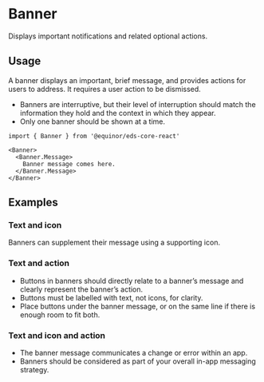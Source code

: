 
# Banner

Displays important notifications and related optional actions.

<Links 
    ariaUrl="https://www.w3.org/TR/2017/REC-wai-aria-1.1-20171214/#banner"
    figmaUrl="https://www.figma.com/file/0bGXR2sCwMVSDNyyzu5BXrO5/UI%E2%80%94User-Interface?node-id=17611%3A0"
    documentationUrl="https://eds.equinor.com/0b0c666ab/p/245b05-banner/b/22c859"
    sourceUrl="https://github.com/equinor/design-system/blob/develop/packages/eds-core-react/src/components/Banner/Banner.tsx"
    npmUrl="https://www.npmjs.com/package/@equinor/eds-core-react"
/>

<Story id="feedback-banner--introduction" />
<PropsTable />

## Usage

A banner displays an important, brief message, and provides actions for users to address. 
It requires a user action to be dismissed.

<ul>
    <li>Banners are interruptive, but their level of interruption should match 
        the information they hold and the context in which they appear.</li>
    <li>Only one banner should be shown at a time.</li>
</ul>

```tsx
import { Banner } from '@equinor/eds-core-react'

<Banner>
  <Banner.Message>
    Banner message comes here.
  </Banner.Message>
</Banner>
```

## Examples

### Text and icon

Banners can supplement their message using a supporting icon.

<Story id="feedback-banner--text-and-icon" />

### Text and action

<ul>
  <li>Buttons in banners should directly relate to a banner’s message and clearly represent the banner’s action.</li>
  <li>Buttons must be labelled with text, not icons, for clarity.</li>
  <li>Place buttons under the banner message, or on the same line if there is enough room to fit both.</li>
</ul>

<Story id="feedback-banner--text-and-action" />

### Text and icon and action

<ul>
  <li>The banner message communicates a change or error within an app.</li>
  <li>Banners should be considered as part of your overall in-app messaging strategy.</li>
</ul>

<Story id="feedback-banner--text-and-icon-and-action" />

<!--Re-enable when compact is implemented for Banner-->
<!--### Compact

Compact `Banner` using `EdsProvider`.

<Story id="feedback-banner--compact" />-->
